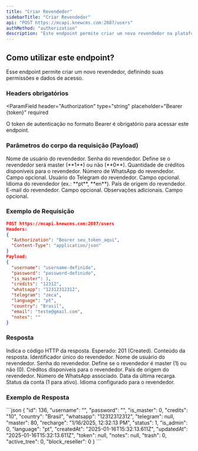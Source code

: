 ```yaml
---
title: "Criar Revendedor"
sidebarTitle: "Criar Revendedor"
api: "POST https://mcapi.knewcms.com:2087/users"
authMethod: "authorization"
description: "Este endpoint permite criar um novo revendedor na plataforma Warez."
---
```


## Como utilizar este endpoint?

Esse endpoint permite criar um novo revendedor, definindo suas permissões e dados de acesso.

### Headers obrigatórios

<ParamField
  header="Authorization"
  type="string"
  placeholder="Bearer {token}"
  required
>
  O token de autenticação no formato Bearer é obrigatório para acessar este endpoint.
</ParamField>

### Parâmetros do corpo da requisição (Payload)

<ParamField body="username" type="string" placeholder="" required>
  Nome de usuário do revendedor.
</ParamField>

<ParamField body="password" type="string" placeholder="" required>
  Senha do revendedor.
</ParamField>

<ParamField body="is_master" type="number" placeholder="1" required>
  Define se o revendedor será master (**1**) ou não (**0**).
</ParamField>

<ParamField body="credits" type="string" placeholder="12312" required>
  Quantidade de créditos disponíveis para o revendedor.
</ParamField>

<ParamField body="whatsapp" type="string" placeholder="12312312312">
  Número de WhatsApp do revendedor. Campo opcional.
</ParamField>

<ParamField body="telegram" type="string" placeholder="zeca">
  Usuário do Telegram do revendedor. Campo opcional.
</ParamField>

<ParamField body="language" type="string" placeholder="pt">
  Idioma do revendedor (ex.: **pt**, **en**).
</ParamField>

<ParamField body="country" type="string" placeholder="Brasil" required>
  País de origem do revendedor.
</ParamField>

<ParamField body="email" type="string" placeholder="teste@gmail.com">
  E-mail do revendedor. Campo opcional.
</ParamField>

<ParamField body="notes" type="string" placeholder="Observações">
  Observações adicionais. Campo opcional.
</ParamField>

### Exemplo de Requisição

```json
POST https://mcapi.knewcms.com:2087/users
Headers:
{
  "Authorization": "Bearer seu_token_aqui",
  "Content-Type": "application/json"
}
Payload:
{
  "username": "username-definido",
  "password": "password-definido",
  "is_master": 1,
  "credits": "12312",
  "whatsapp": "12312312312",
  "telegram": "zeca",
  "language": "pt",
  "country": "Brasil",
  "email": "teste@gmail.com",
  "notes": ""
}
```

### Resposta

<ResponseField name="status" type="number">
  Indica o código HTTP da resposta. Esperado: 201 (Created).
</ResponseField>

<ResponseField name="response" type="object">
Conteúdo da resposta.

<Expandable title="Mostrar objeto">
<ResponseField name="id" type="number">
  Identificador único do revendedor.
</ResponseField>

<ResponseField name="username" type="string">
  Nome de usuário do revendedor.
</ResponseField>

<ResponseField name="password" type="string">
  Senha do revendedor.
</ResponseField>

<ResponseField name="is_master" type="number">
  Define se o revendedor é master (1) ou não (0).
</ResponseField>

<ResponseField name="credits" type="string">
  Créditos disponíveis para o revendedor.
</ResponseField>

<ResponseField name="country" type="string">
  País de origem do revendedor.
</ResponseField>

<ResponseField name="whatsapp" type="string">
  Número de WhatsApp associado.
</ResponseField>

<ResponseField name="recharge" type="string">
  Data da última recarga.
</ResponseField>

<ResponseField name="status" type="number">
  Status da conta (1 para ativo).
</ResponseField>

<ResponseField name="language" type="string">
  Idioma configurado para o revendedor.
</ResponseField>
</Expandable>
</ResponseField>

### Exemplo de Resposta

<ResponseExample>
```json
{
  "id": 136,
  "username": "",
  "password": "",
  "is_master": 0,
  "credits": "10",
  "country": "Brasil",
  "whatsapp": "12312312312",
  "telegram": null,
  "master": 80,
  "recharge": "1/16/2025, 12:32:13 PM",
  "status": 1,
  "is_admin": 0,
  "language": "pt",
  "createdAt": "2025-01-16T15:32:13.611Z",
  "updatedAt": "2025-01-16T15:32:13.611Z",
  "token": null,
  "notes": null,
  "trash": 0,
  "active_tree": 0,
  "block_reseller": 0
}
```
</ResponseExample>

